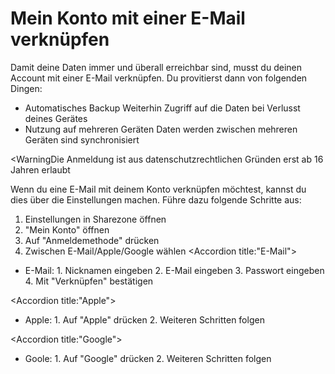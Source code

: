 # Mein Konto mit einer E-Mail verknüpfen

Damit deine Daten immer und überall erreichbar sind, musst du deinen Account mit einer E-Mail verknüpfen.
Du provitierst dann von folgenden Dingen:

- Automatisches Backup
Weiterhin Zugriff auf die Daten bei Verlusst deines Gerätes
- Nutzung auf mehreren Geräten
Daten werden zwischen mehreren Geräten sind synchronisiert

<WarningDie Anmeldung ist aus datenschutzrechtlichen Gründen erst ab 16 Jahren erlaubt</Warning>

Wenn du eine E-Mail mit deinem Konto verknüpfen möchtest, kannst du dies über die Einstellungen machen.
Führe dazu folgende Schritte aus:

1. Einstellungen in Sharezone öffnen
2. "Mein Konto" öffnen
3. Auf "Anmeldemethode" drücken
4. Zwischen E-Mail/Apple/Google wählen
<Accordion title:"E-Mail">
- E-Mail: 1. Nicknamen eingeben
          2. E-Mail eingeben
          3. Passwort eingeben
          4. Mit "Verknüpfen" bestätigen
</Accordion>

<Accordion title:"Apple">
- Apple:  1. Auf "Apple" drücken
          2. Weiteren Schritten folgen
</Accordion>

<Accordion title:"Google">
- Goole:  1. Auf "Google" drücken
          2. Weiteren Schritten folgen
</Accordion>

